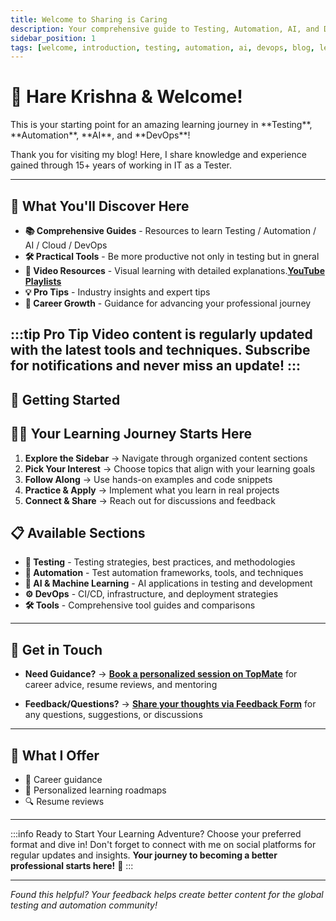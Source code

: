 ```yaml
---
title: Welcome to Sharing is Caring
description: Your comprehensive guide to Testing, Automation, AI, and DevOps. Learn from practical resources, video content, hands-on tutorials, and insights from my professional journey.
sidebar_position: 1
tags: [welcome, introduction, testing, automation, ai, devops, blog, learning]
---
```



# 🙏 Hare Krishna & Welcome!

<Admonition type="tip" title="Welcome to Sharing is Caring!">
This is your starting point for an amazing learning journey in **Testing**, **Automation**, **AI**, and **DevOps**!
</Admonition>

Thank you for visiting my blog! Here, I share knowledge and experience gained through 15+ years of working in IT as a Tester.

---


## 🎯 What You'll Discover Here

- **📚 Comprehensive Guides** - Resources to learn Testing / Automation / AI / Cloud / DevOps
- **🛠️ Practical Tools** - Be more productive not only in testing but in gneral
- **🎥 Video Resources** - Visual learning with detailed explanations.**[YouTube Playlists](https://www.youtube.com/@Udzial/playlists)**
- **💡 Pro Tips** - Industry insights and expert tips
- **🚀 Career Growth** - Guidance for advancing your professional journey

:::tip Pro Tip
Video content is regularly updated with the latest tools and techniques. Subscribe for notifications and never miss an update!
:::
---

## 🚀 Getting Started

<Tabs>
<TabItem value="quickstart" label="Quick Start Guide" default>

## 🏃‍♂️ Your Learning Journey Starts Here

1. **Explore the Sidebar** → Navigate through organized content sections
2. **Pick Your Interest** → Choose topics that align with your learning goals
3. **Follow Along** → Use hands-on examples and code snippets
4. **Practice & Apply** → Implement what you learn in real projects
5. **Connect & Share** → Reach out for discussions and feedback

</TabItem>
<TabItem value="sections" label="Content Sections">

## 📋 Available Sections

- **🧪 Testing** - Testing strategies, best practices, and methodologies
- **🤖 Automation** - Test automation frameworks, tools, and techniques  
- **🔧 AI & Machine Learning** - AI applications in testing and development
- **⚙️ DevOps** - CI/CD, infrastructure, and deployment strategies
- **🛠️ Tools** - Comprehensive tool guides and comparisons

</TabItem>

</Tabs>

---

## 💬 Get in Touch

- **Need Guidance?** → **[Book a personalized session on TopMate](https://topmate.io/gauravkhurana)** for career advice, resume reviews, and mentoring

- **Feedback/Questions?** → **[Share your thoughts via Feedback Form](/feedback)** for any questions, suggestions, or discussions


---

## 🎯 What I Offer

- 💼 Career guidance 
- 🎯 Personalized learning roadmaps
- 🔍 Resume reviews

---

:::info Ready to Start Your Learning Adventure?
Choose your preferred format and dive in! Don't forget to connect with me on social platforms for regular updates and insights. **Your journey to becoming a better professional starts here!** 🚀
:::

---

*Found this helpful? Your feedback helps create better content for the global testing and automation community!*
